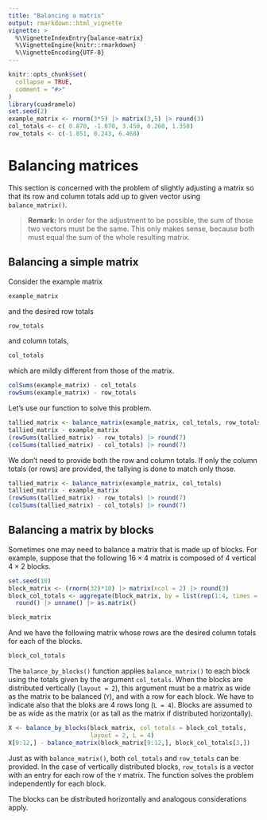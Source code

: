 ```yaml
---
title: "Balancing a matrix"
output: rmarkdown::html_vignette
vignette: >
  %\VignetteIndexEntry{balance-matrix}
  %\VignetteEngine{knitr::rmarkdown}
  %\VignetteEncoding{UTF-8}
---
```


```r
knitr::opts_chunk$set(
  collapse = TRUE,
  comment = "#>"
)
library(cuadramelo)
set.seed(2)
example_matrix <- rnorm(3*5) |> matrix(3,5) |> round(3)
col_totals <- c( 0.870, -1.070, 3.450, 0.260, 1.350)
row_totals <- c(-1.851, 0.243, 6.468)
```
# Balancing matrices

This section is concerned with the problem of slightly adjusting a matrix so that its row and column totals add up to given vector using `balance_matrix()`.

> **Remark:** In order for the adjustment to be possible, the sum of those
two vectors must be the same. This only makes sense, because both must equal
the sum of the whole resulting matrix.

## Balancing a simple matrix

Consider the example matrix

```r
example_matrix
```

and the desired row totals

```r
row_totals
```

and column totals,

```r
col_totals
```


which are mildly different from those of the matrix.

```r
colSums(example_matrix) - col_totals
rowSums(example_matrix) - row_totals
```

Let's use our function to solve this problem.

```r
tallied_matrix <- balance_matrix(example_matrix, col_totals, row_totals)
tallied_matrix - example_matrix
(rowSums(tallied_matrix) - row_totals) |> round(7)
(colSums(tallied_matrix) - col_totals) |> round(7)
```

We don't need to provide both the row and column totals. If only the
column totals (or rows) are provided, the tallying is done to match only those.

```r
tallied_matrix <- balance_matrix(example_matrix, col_totals)
tallied_matrix - example_matrix
(rowSums(tallied_matrix) - row_totals) |> round(7)
(colSums(tallied_matrix) - col_totals) |> round(7)
```

## Balancing a matrix by blocks

Sometimes one may need to balance a matrix that is made up of blocks. For example, suppose that the following $16\times4$ matrix is composed of 4 vertical $4\times 2$ blocks.

```r
set.seed(10)
block_matrix <- (rnorm(32)*10) |> matrix(ncol = 2) |> round(3)
block_col_totals <- aggregate(block_matrix, by = list(rep(1:4, times = rep(4,4))), FUN = sum)[, -1] |>
  round() |> unname() |> as.matrix()
```

```r
block_matrix
```

And we have the following matrix whose rows are the desired column totals for each of the blocks.

```r
block_col_totals
```
The `balance_by_blocks()` function applies `balance_matrix()` to each block using the totals given by the argument `col_totals`. When the blocks are distributed vertically (`layout = 2`), this argument must be a matrix as wide as the matrix to be balanced (`Y`),  and with a row for each block. We have to indicate also that the bloks are 4 rows long (`L = 4`). Blocks are assumed to be as wide as the matrix (or as tall as the matrix if distributed horizontally).


```r
X <- balance_by_blocks(block_matrix, col_totals = block_col_totals, 
                       layout = 2, L = 4)
X[9:12,] - balance_matrix(block_matrix[9:12,], block_col_totals[3,])
```
Just as with `balance_matrix()`, both `col_totals` and `row_totals` can be provided. In the case of vertically distributed blocks, `row_totals` is a vector with an entry for each row of the `Y` matrix. The function solves the problem independently for each block.

The blocks can be distributed horizontally and analogous considerations apply.
